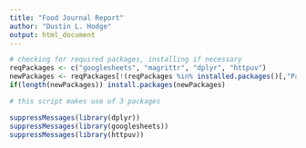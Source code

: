 ```yaml
---
title: "Food Journal Report"
author: "Dustin L. Hodge"
output: html_document
---
```


```r

# checking for required packages, installing if necessary
reqPackages <- c("googlesheets", "magrittr", "dplyr", "httpuv")
newPackages <- reqPackages[!(reqPackages %in% installed.packages()[,"Package"])]
if(length(newPackages)) install.packages(newPackages)

# this script makes use of 3 packages

suppressMessages(library(dplyr))
suppressMessages(library(googlesheets))
suppressMessages(library(httpuv))

```